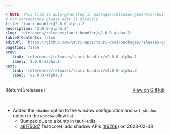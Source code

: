 ```yaml
---

# NOTE: This file is auto-generated in packages/releases-generator/build.ts
# For corrections please edit it directly
title: 'tauri-bundler@2.0.0-alpha.2'
description: '2.0.0-alpha.2'
slug: 'references/releases/tauri-bundler/v2.0.0-alpha.2'
tableOfContents: false
editUrl: 'https://github.com/tauri-apps/tauri-docs/packages/releases-generator/build.ts'
pagefind: false
prev:
   link: 'references/releases/tauri-bundler/v2.0.0-alpha.1'
   label: '2.0.0-alpha.1'
next:
   link: 'references/releases/tauri-bundler/v2.0.0-alpha.3'
   label: 'v2.0.0-alpha.3'
---
```


<div style="margin-bottom:3rem; display: flex; justify-content: space-between; align-items: center"><span>[Return](/releases)</span><span><a href="https://github.com/tauri-apps/tauri/releases/tag/tauri-bundler-v2.0.0-alpha.2">View on GitHub</a></span></div>

- Added the `shadow` option to the window configuration and `set_shadow` option to the `window` allow list.
  - Bumped due to a bump in tauri-utils.
  - [a81750d7](https://www.github.com/tauri-apps/tauri/commit/a81750d779bc72f0fdb7de90b7fbddfd8049b328) feat(core): add shadow APIs ([#6206](https://www.github.com/tauri-apps/tauri/pull/6206)) on 2023-02-08

